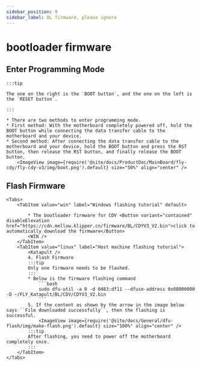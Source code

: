 ```yaml
---
sidebar_position: 9
sidebar_label: BL firmware, please ignore
---
```





# bootloader firmware

## Enter Programming Mode

    :::tip
 
    The one on the right is the `BOOT button`, and the one on the left is the `RESET button`.

    :::

    * There are two methods to enter programming mode.
    * First method: With the motherboard completely powered off, hold the BOOT button while connecting the data transfer cable to the motherboard and your device.
    * Second method: After connecting the data transfer cable to the motherboard and your device, hold the BOOT button and press the RST button, then release the RST button, and finally release the BOOT button.
        <ImageView image={require('@site/docs/ProductDoc/MainBoard/fly-cdy/fly-cdy-v3/img/boot.png').default} size="50%" align="center" />

## Flash Firmware
    <Tabs>
        <TabItem value="win" label="Windows flashing tutorial" default>

            * The bootloader firmware for CDV <Button variant="contained" disableElevation href="https://cdn.mellow.klipper.cn/firmware/BL/CDYV3_V2.bin">click to automatically download the firmware</Button>
            <WIN />
        </TabItem>
        <TabItem value="linux" label="Host machine flashing tutorial">
            <Katapult />
            4. Flash Firmware
            :::tip
            Only one firmware needs to be flashed.
            :::
            * Below is the firmware flashing command
                ```bash
                sudo dfu-util -a 0 -d 0483:df11 --dfuse-address 0x08000000 -D ~/FLY_Katapult/BL/CDV/CDYV3_V2.bin
                ```
            5. If the content as shown by the arrow in the image below says ``File downloaded successfully``, then the flashing is successful.
                <ImageView image={require('@site/docs/General/dfu-flash/img/make-flash.png').default} size="100%" align="center" />
            :::tip
            After flashing, you need to power off the motherboard completely once.
            :::
        </TabItem>
    </Tabs>